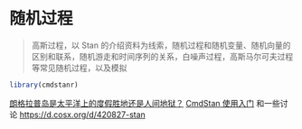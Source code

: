 # 随机过程 {#chap-stochastic-process}

> 高斯过程，以 Stan 的介绍资料为线索，随机过程和随机变量、随机向量的区别和联系，随机游走和时间序列的关系，白噪声过程，高斯马尔可夫过程等常见随机过程，以及模拟

```r
library(cmdstanr)
```

[朗格拉普岛是太平洋上的度假胜地还是人间地狱？](https://www.xiangyunhuang.com.cn/2019/08/rongelap-heaven-or-hell/)
[CmdStan 使用入门](https://www.xiangyunhuang.com.cn/2019/05/intro-cmdstan/) 和一些讨论 <https://d.cosx.org/d/420827-stan>
